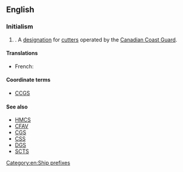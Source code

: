==English==
{{wikipedia|Canadian Coast Guard Ship}}

===Initialism===
{{en-initialism}}

# {{initialism of|Canadian Coast Guard Cutter|lang=en}}. A [[designation]] for [[cutter]]s operated by the [[w:Canadian Coast Guard|Canadian Coast Guard]].

====Translations====
{{trans-top}}
* French: {{t|fr|CGCC}}
{{trans-mid}}
{{trans-bottom}}

====Coordinate terms====
* [[CCGS]]

====See also====
* [[HMCS]]
* [[CFAV]]
* [[CGS]]
* [[CSS]]
* [[DGS]]
* [[SCTS]]

[[Category:en:Ship prefixes]]